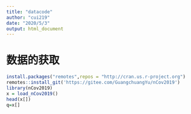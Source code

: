 ```yaml
---
title: "datacode"
author: "cui219"
date: "2020/5/3"
output: html_document
---
```


# 数据的获取

```r
install.packages("remotes",repos = "http://cran.us.r-project.org")
remotes::install_git('https://gitee.com/GuangchuangYu/nCov2019')
library(nCov2019)
x = load_nCov2019()
head(x[])
q=x[]
```



